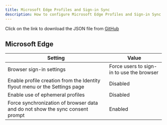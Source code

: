 ```yaml
---
title: Microsoft Edge Profiles and Sign-in Sync
description: How to configure Microsoft Edge Profiles and Sign-in Sync for your Intune tenant.
---
```



<Aside>
Click on the link to download the JSON file from <a href="https://github.com/SkipToTheEndpoint/OpenIntuneBaseline/blob/main/MACOS/NativeImport/MacOS%20-%20OIB%20-%20Microsoft%20Edge%20-%20U%20-%20Profiles%2C%20Sign-In%20and%20Sync%20-%20v1.0.json" target="_blank">GitHub</a>
</Aside>

## Microsoft Edge

| Setting                                                                    | Value    |
|----------------------------------------------------------------------------|----------|
| Browser sign-in settings                                                   | Force users to sign-in to use the browser |
| Enable profile creation from the Identity flyout menu or the Settings page | Disabled |
| Enable use of ephemeral profiles                                           | Disabled |
| Force synchronization of browser data and do not show the sync consent prompt | Enabled |
